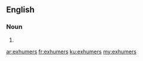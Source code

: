 ==English==

===Noun===
{{head|en|noun plural form}}

# {{plural of|exhumer|lang=en}}

[[ar:exhumers]]
[[fr:exhumers]]
[[ku:exhumers]]
[[my:exhumers]]